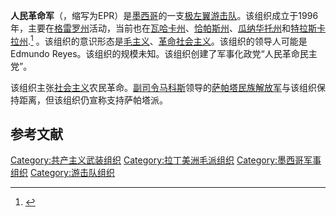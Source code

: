 {{Infobox war faction
|name= 人民革命军
|war= [[格雷罗冲突|格雷罗冲突]]、[[恰帕斯冲突|恰帕斯冲突]]和[[墨西哥毒品战争|墨西哥毒品战争]]
|image= 
|caption= 
|active= 1996–present
|ideology= [[毛主义|毛主义]]<br>[[革命社会主义|革命社会主义]]
|position= [[极左翼|极左翼]]
|clans=
|leaders= Edmundo Reyes（被指控）
|headquarters=
|area= '''[[格雷罗州|格雷罗州]]'''<br>[[瓦哈卡州|瓦哈卡州]]<br>[[恰帕斯州|恰帕斯州]]<br>[[瓜纳华托州|瓜纳华托州]]<br>[[特拉斯卡拉州|特拉斯卡拉州]]<br>[[韦拉克鲁斯州|韦拉克鲁斯州]]<br>（全[[墨西哥|墨西哥]]）
|size= 200-2,000
|partof=
|allies = {{Flagicon image|Ejército Zapatista de Liberación Nacional, Flag.svg}} [[萨帕塔民族解放军|萨帕塔民族解放军]]
|opponents = {{flag|Mexico}} <br /> {{flagicon image|Cártel del Golfo logo.png}} [[海湾集团_(贩毒组织)|海湾集团]]
|predecessor=
|successor=
|status=
}}
'''人民革命军'''（{{lang-es|Ejército Popular Revolucionario}}，缩写为EPR）是[[墨西哥|墨西哥]]的一支[[极左翼|极左翼]][[游击队|游击队]]。该组织成立于1996年，主要在[[格雷罗州|格雷罗州]]活动，当前也在[[瓦哈卡州|瓦哈卡州]]、[[恰帕斯州|恰帕斯州]]、[[瓜纳华托州|瓜纳华托州]]和[[特拉斯卡拉州|特拉斯卡拉州]].<ref>{{Cite web |url=http://www.latinbusinesschronicle.com/app/article.aspx?id=1501 |title=Latin Business Chronicle<!-- Bot generated title --> |accessdate=2020-11-18 |archive-date=2007-10-10 |archive-url=https://web.archive.org/web/20071010160950/http://www.latinbusinesschronicle.com/app/article.aspx?id=1501 |dead-url=no }}</ref>
。该组织的意识形态是[[毛主义|毛主义]]、[[革命社会主义|革命社会主义]]。该组织的领导人可能是Edmundo Reyes。该组织的规模未知。该组织创建了军事化政党“人民革命民主党”。

该组织主张[[社会主义|社会主义]]农民革命。[[副司令马科斯|副司令马科斯]]领导的[[萨帕塔民族解放军|萨帕塔民族解放军]]与该组织保持距离，但该组织仍宣称支持萨帕塔派。

== 参考文献 ==
{{reflist}}

[[Category:共产主义武装组织|Category:共产主义武装组织]]
[[Category:拉丁美洲毛派组织|Category:拉丁美洲毛派组织]]
[[Category:墨西哥军事组织|Category:墨西哥军事组织]]
[[Category:游击队组织|Category:游击队组织]]